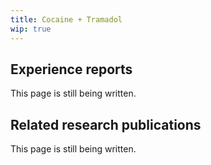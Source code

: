 ---
title: Cocaine + Tramadol
wip: true
---

## Experience reports

This page is still being written.

## Related research publications

This page is still being written.

